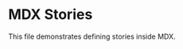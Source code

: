 
<Meta title="addons/docs/stories-mdx/basic" component={globalThis.Components.Button} />

# MDX Stories

This file demonstrates defining stories inside MDX.

<Canvas>
  <Story
    name="Primary"
    args={{ label: 'Primary' }
  />
</Canvas>

<ArgsTable story="^" />

<Canvas>
  <Story
    name="Secondary"
    args={{ label: 'Secondary' }}
  />
</Canvas>
